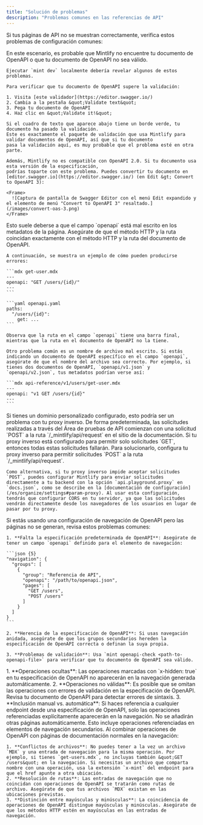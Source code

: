 ```yaml
---
title: "Solución de problemas"
description: "Problemas comunes en las referencias de API"
---
```


Si tus páginas de API no se muestran correctamente, verifica estos problemas de configuración comunes:

<AccordionGroup>
  <Accordion title="Todas mis páginas de OpenAPI aparecen completamente en blanco">
    En este escenario, es probable que Mintlify no encuentre tu documento de OpenAPI o que tu documento de OpenAPI no sea válido.

    Ejecutar `mint dev` localmente debería revelar algunos de estos problemas.

    Para verificar que tu documento de OpenAPI supere la validación:

    1. Visita [este validador](https://editor.swagger.io/)
    2. Cambia a la pestaña &quot;Validate text&quot;
    3. Pega tu documento de OpenAPI
    4. Haz clic en &quot;Validate it!&quot;

    Si el cuadro de texto que aparece abajo tiene un borde verde, tu documento ha pasado la validación.
    Este es exactamente el paquete de validación que usa Mintlify para validar documentos de OpenAPI, así que si tu documento
    pasa la validación aquí, es muy probable que el problema esté en otra parte.

    Además, Mintlify no es compatible con OpenAPI 2.0. Si tu documento usa esta versión de la especificación,
    podrías toparte con este problema. Puedes convertir tu documento en [editor.swagger.io](https://editor.swagger.io/) (en Edit &gt; Convert to OpenAPI 3):

    <Frame>
      ![Captura de pantalla de Swagger Editor con el menú Edit expandido y el elemento de menú "Convert to OpenAPI 3" resaltado.](/images/convert-oas-3.png)
    </Frame>
  </Accordion>

  <Accordion title="Una de mis páginas de OpenAPI aparece completamente en blanco">
    Esto suele deberse a que el campo `openapi` está mal escrito en los metadatos de la página. Asegúrate de que el método HTTP y la ruta coincidan exactamente con el método HTTP y la ruta del documento de OpenAPI.

    A continuación, se muestra un ejemplo de cómo pueden producirse errores:

    ```mdx get-user.mdx
    ---
    openapi: "GET /users/{id}/"
    ---
    ```

    ```yaml openapi.yaml
    paths:
      "/users/{id}":
        get: ...
    ```

    Observa que la ruta en el campo `openapi` tiene una barra final, mientras que la ruta en el documento de OpenAPI no la tiene.

    Otro problema común es un nombre de archivo mal escrito. Si estás indicando un documento de OpenAPI específico en el campo `openapi`, asegúrate de que el nombre del archivo sea correcto. Por ejemplo, si tienes dos documentos de OpenAPI, `openapi/v1.json` y `openapi/v2.json`, tus metadatos podrían verse así:

    ```mdx api-reference/v1/users/get-user.mdx
    ---
    openapi: "v1 GET /users/{id}"
    ---
    ```
  </Accordion>

  <Accordion title="Las solicitudes del Área de pruebas de API no funcionan">
    Si tienes un dominio personalizado configurado, esto podría ser un problema con tu proxy inverso. De forma predeterminada, las solicitudes realizadas a través del Área de pruebas de API comienzan con una solicitud `POST` a la ruta `/_mintlify/api/request` en el sitio de la documentación. Si tu proxy inverso está configurado para permitir solo solicitudes `GET`, entonces todas estas solicitudes fallarán. Para solucionarlo, configura tu proxy inverso para permitir solicitudes `POST` a la ruta `/_mintlify/api/request`.

    Como alternativa, si tu proxy inverso impide aceptar solicitudes `POST`, puedes configurar Mintlify para enviar solicitudes directamente a tu backend con la opción `api.playground.proxy` en `docs.json`, como se describe en la [documentación de configuración](/es/organize/settings#param-proxy). Al usar esta configuración, tendrás que configurar CORS en tu servidor, ya que las solicitudes vendrán directamente desde los navegadores de los usuarios en lugar de pasar por tu proxy.
  </Accordion>

  <Accordion title="Las entradas de navegación de OpenAPI no están generando páginas">
    Si estás usando una configuración de navegación de OpenAPI pero las páginas no se generan, revisa estos problemas comunes:

    1. **Falta la especificación predeterminada de OpenAPI**: Asegúrate de tener un campo `openapi` definido para el elemento de navegación:

    ```json {5}
    "navigation": {
      "groups": [
        {
          "group": "Referencia de API",
          "openapi": "/path/to/openapi.json",
          "pages": [
            "GET /users",
            "POST /users"
          ]
        }
      ]
    }
    ```

    2. **Herencia de la especificación de OpenAPI**: Si usas navegación anidada, asegúrate de que los grupos secundarios hereden la especificación de OpenAPI correcta o definan la suya propia.

    3. **Problemas de validación**: Usa `mint openapi-check <path-to-openapi-file>` para verificar que tu documento de OpenAPI sea válido.
  </Accordion>

  <Accordion title="Algunas operaciones de OpenAPI aparecen en la navegación, mientras que otras no">
    1. **Operaciones ocultas**: Las operaciones marcadas con `x-hidden: true` en tu especificación de OpenAPI no aparecerán en la navegación generada automáticamente.
    2. **Operaciones no válidas**: Es posible que se omitan las operaciones con errores de validación en la especificación de OpenAPI. Revisa tu documento de OpenAPI para detectar errores de sintaxis.
    3. **Inclusión manual vs. automática**: Si haces referencia a cualquier endpoint desde una especificación de OpenAPI, solo las operaciones referenciadas explícitamente aparecerán en la navegación. No se añadirán otras páginas automáticamente. Esto incluye operaciones referenciadas en elementos de navegación secundarios.
  </Accordion>

  <Accordion title="La navegación mixta (páginas de OpenAPI y MDX) no funciona correctamente">
    Al combinar operaciones de OpenAPI con páginas de documentación normales en la navegación:

    1. **Conflictos de archivos**: No puedes tener a la vez un archivo `MDX` y una entrada de navegación para la misma operación. Por ejemplo, si tienes `get-users.mdx`, no incluyas también &quot;GET /users&quot; en la navegación. Si necesitas un archivo que comparta nombre con una operación, usa la extensión `x-mint` del endpoint para que el href apunte a otra ubicación.
    2. **Resolución de rutas**: Las entradas de navegación que no coincidan con operaciones de OpenAPI se tratarán como rutas de archivo. Asegúrate de que tus archivos `MDX` existan en las ubicaciones previstas.
    3. **Distinción entre mayúsculas y minúsculas**: La coincidencia de operaciones de OpenAPI distingue mayúsculas y minúsculas. Asegúrate de que los métodos HTTP estén en mayúsculas en las entradas de navegación.
  </Accordion>
</AccordionGroup>